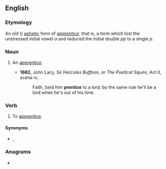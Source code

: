 {{also|Prentice|'prentice}}
==English==

===Etymology===
An old ({{etyl|enm|en}}) [[aphetic]] form of ''[[apprentice]]'': that is, a form which lost the unstressed initial vowel ''a'' and reduced the initial double ''pp'' to a single ''p''.

===Noun===
{{en-noun}}

# {{lb|en|obsolete}} An [[apprentice]].
#* '''1682''', John Lacy, ''Sir Hercules Buffoon, or The Poetical Squire'', Act II, scene iv,
#*: Faith, bind him '''prentice''' to a lord; by the same rule he'll be a lord when he's out of his time.

===Verb===
{{en-verb|prentic}}

# {{lb|en|transitive|obsolete}} To [[apprentice]].

====Synonyms====
* {{sense|noun, verb}} {{l|en|apprentice}}, {{l|en|'prentice}}

===Anagrams===
* {{anagrams|en|a=ceeinprt|terpenic}}